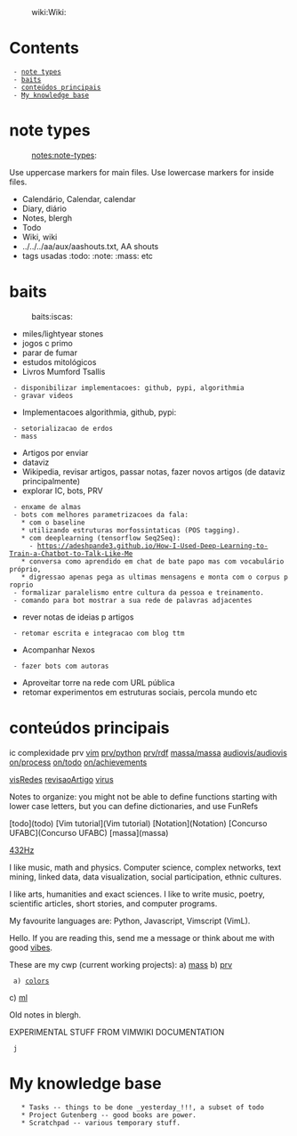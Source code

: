 :wiki:Wiki:
= Contents =
  - [[#note types|note types]]
  - [[#baits|baits]]
  - [[#conteúdos principais|conteúdos principais]]
  - [[#My knowledge base|My knowledge base]]


= note types = 
:notes:note-types:
Use uppercase markers for main files.
Use lowercase markers for inside files.
* Calendário, Calendar, calendar
* Diary, diário
* Notes, blergh
* Todo
* Wiki, wiki
* ../../../aa/aux/aashouts.txt, AA shouts
* tags usadas :todo: :note: :mass: etc


= baits =
:baits:iscas:
* miles/lightyear stones
* jogos c primo
* parar de fumar
* estudos mitológicos
* Livros Mumford Tsallis
  - disponibilizar implementacoes: github, pypi, algorithmia
  - gravar videos
* Implementacoes algorithmia, github, pypi:
  - setorializacao de erdos
  - mass
* Artigos por enviar
* dataviz
* Wikipedia, revisar artigos, passar notas, fazer novos artigos (de dataviz principalmente)
* explorar IC, bots, PRV
  - enxame de almas
  - bots com melhores parametrizacoes da fala:
    * com o baseline
    * utilizando estruturas morfossintaticas (POS tagging).
    * com deeplearning (tensorflow Seq2Seq):
      - https://adeshpande3.github.io/How-I-Used-Deep-Learning-to-Train-a-Chatbot-to-Talk-Like-Me
    * conversa como aprendido em chat de bate papo mas com vocabulário próprio,
    * digressao apenas pega as ultimas mensagens e monta com o corpus proprio
  - formalizar paralelismo entre cultura da pessoa e treinamento.
  - comando para bot mostrar a sua rede de palavras adjacentes
* rever notas de ideias p artigos
  - retomar escrita e integracao com blog ttm
* Acompanhar Nexos
  - fazer bots com autoras
* Aproveitar torre na rede com URL pública
* retomar experimentos em estruturas sociais, percola mundo etc

= conteúdos principais =

ic complexidade
prv [[prv/|vim]] [[prv/python]] [[prv/rdf]]
[[massa/massa]]
[[audiovis/audiovis]]
[[on/process]] [[on/todo]] [[on/achievements]]



[[visRedes]]
[[revisaoArtigo]]
[[virus]]

Notes to organize:
you might not be able to define functions
starting with lower case letters, but you
can define dictionaries, and use FunRefs


[todo](todo)
[Vim tutorial](Vim tutorial)
[Notation](Notation)
[Concurso UFABC](Concurso UFABC)
[massa](massa)



[[432Hz]]


I like music, math and physics.
Computer science, complex networks,
text mining, linked data, data visualization, social participation,
ethnic cultures.

I like arts, humanities and exact sciences.
I like to write music, poetry, scientific articles, short stories, and
computer programs.

My favourite languages are:
Python, Javascript, Vimscript (VimL).

Hello. If you are reading this,
send me a message or think about me
with good [[vibes]].

These are my cwp (current working projects):
a) [[mass]]
b) [[prv]]
  a) [[colors]]
c) [[ml]]

Old notes in blergh.


EXPERIMENTAL STUFF FROM VIMWIKI DOCUMENTATION
  j
= My knowledge base =
    * Tasks -- things to be done _yesterday_!!!, a subset of todo
    * Project Gutenberg -- good books are power.
    * Scratchpad -- various temporary stuff.
